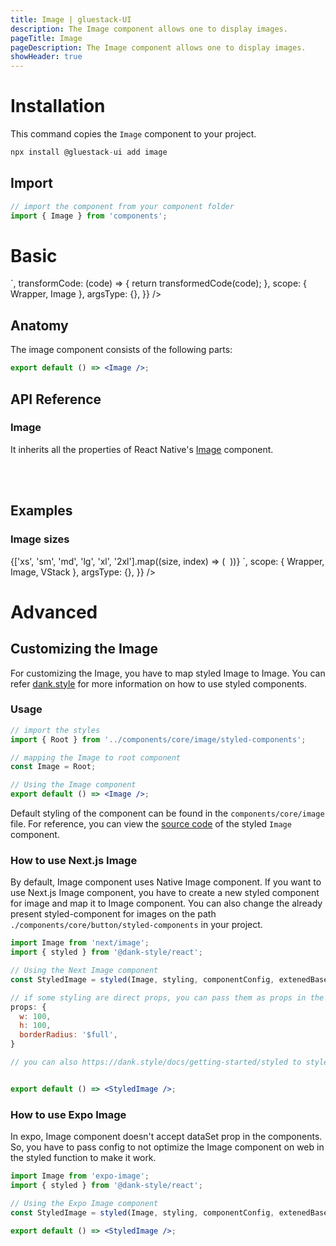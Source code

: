 ```yaml
---
title: Image | gluestack-UI
description: The Image component allows one to display images.
pageTitle: Image
pageDescription: The Image component allows one to display images.
showHeader: true
---
```



<Meta title="components/Media And Icons/Image" />



# Installation

This command copies the `Image` component to your project.

```jsx
npx install @gluestack-ui add image
```

## Import

```jsx
// import the component from your component folder
import { Image } from 'components';
```

# Basic

<AppProvider>
  <CodePreview
    showComponentRenderer={true}
    showArgsController={false}
    metaData={{
      code: ` 
 <Image
  w={100}
  h={100}
  source={{
    uri: 'https://cdn.pixabay.com/photo/2015/04/23/22/00/tree-736885__480.jpg',
  }}
  fallbackSource={{
    uri: 'https://images.unsplash.com/photo-1575936123452-b67c3203c357?ixlib=rb-4.0.3&ixid=MnwxMjA3fDB8MHxzZWFyY2h8Mnx8aW1hZ2V8ZW58MHx8MHx8&w=1000&q=80',
  }}
/>
    `,
      transformCode: (code) => {
        return transformedCode(code);
      },
      scope: { Wrapper, Image },
      argsType: {},
    }}
  />
</AppProvider>

<br />

## Anatomy

The image component consists of the following parts:

```jsx
export default () => <Image />;
```

## API Reference

### Image

It inherits all the properties of React Native's [Image](https://reactnative.dev/docs/image#props) component.

<br />
<br />

## Examples

### Image sizes

<AppProvider>
  <CodePreview
    showComponentRenderer={true}
    showArgsController={false}
    metaData={{
      code: `
<VStack space="md" alignItems="center">
  {['xs', 'sm', 'md', 'lg', 'xl', '2xl'].map((size, index) => (
    <Image
      source={{
        uri: "https://cdn.pixabay.com/photo/2015/04/23/22/00/tree-736885__480.jpg",
      }}
      size={size}
      borderRadius={"$full"}
      fallbackSource={{
        uri: "https://images.unsplash.com/photo-1575936123452-b67c3203c357?ixlib=rb-4.0.3&ixid=MnwxMjA3fDB8MHxzZWFyY2h8Mnx8aW1hZ2V8ZW58MHx8MHx8&w=1000&q=80",
      }}
      key={index}
    />
  ))}
</VStack>
`,
      scope: { Wrapper, Image, VStack },
      argsType: {},
    }}
  />
</AppProvider>

<br />

# Advanced

## Customizing the Image

For customizing the Image, you have to map styled Image to Image. You can refer [dank.style](https://dank.style/) for more information on how to use styled components.

### Usage

```jsx
// import the styles
import { Root } from '../components/core/image/styled-components';

// mapping the Image to root component
const Image = Root;

// Using the Image component
export default () => <Image />;
```

Default styling of the component can be found in the `components/core/image` file. For reference, you can view the [source code](https://github.com/gluestack/gluestack-ui/blob/development/example/storybook/src/components/Image/index.tsx) of the styled `Image` component.

### How to use Next.js Image

By default, Image component uses Native Image component. If you want to use Next.js Image component, you have to create a new styled component for image and map it to Image component. You can also change the already present styled-component for images on the path `./components/core/button/styled-components` in your project.

```jsx
import Image from 'next/image';
import { styled } from '@dank-style/react';

// Using the Next Image component
const StyledImage = styled(Image, styling, componentConfig, extenedBaseConfig);

// if some styling are direct props, you can pass them as props in the styling
props: {
  w: 100,
  h: 100,
  borderRadius: '$full',
}

// you can also https://dank.style/docs/getting-started/styled to style the component


export default () => <StyledImage />;
```

### How to use Expo Image

In expo, Image component doesn't accept dataSet prop in the components. So, you have to pass config to not optimize the Image component on web in the styled function to make it work.

```jsx
import Image from 'expo-image';
import { styled } from '@dank-style/react';

// Using the Expo Image component
const StyledImage = styled(Image, styling, componentConfig, extenedBaseConfig);

export default () => <StyledImage />;
```
